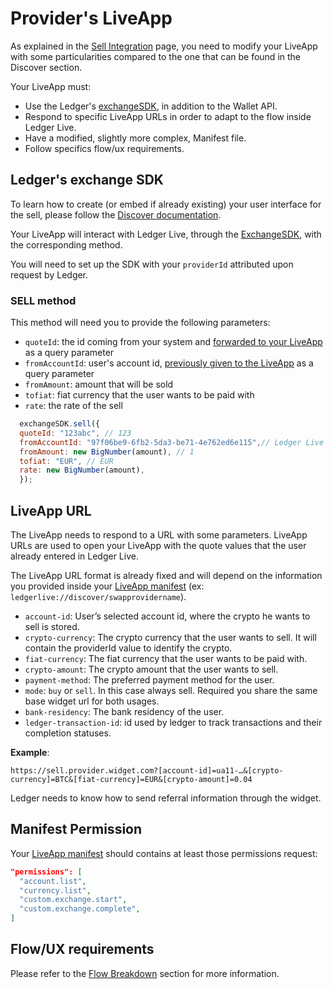 
# Provider's LiveApp

As explained in the [Sell Integration](../sell) page, you need to modify your LiveApp with some particularities compared to the one that can be found in the Discover section.

Your LiveApp must: 
  - Use the Ledger's [exchangeSDK](https://github.com/LedgerHQ/exchange-sdk), in addition to the Wallet API.
  - Respond to specific LiveApp URLs in order to adapt to the flow inside Ledger Live.
  - Have a modified, slightly more complex, Manifest file.
  - Follow specifics flow/ux requirements.


## Ledger's exchange SDK

To learn how to create (or embed if already existing) your user interface for the sell, please follow the [Discover documentation](../../discover).

Your LiveApp will interact with Ledger Live, through the [ExchangeSDK](https://github.com/LedgerHQ/exchange-sdk), with the corresponding method.

You will need to set up the SDK with your `providerId` attributed upon request by Ledger.

### SELL method

This method will need you to provide the following parameters:

* `quoteId`: the id coming from your system and [forwarded to your LiveApp](./providers-liveapp) as a query parameter
* `fromAccountId`: user's account id, [previously given to the LiveApp](./providers-liveapp) as a query parameter
* `fromAmount`: amount that will be sold
* `tofiat`: fiat currency that the user wants to be paid with
* `rate`: the rate of the sell

```js copy
  exchangeSDK.sell({
  quoteId: "123abc", // 123
  fromAccountId: "97f06be9-6fb2-5da3-be71-4e762ed6e115",// Ledger Live uuid4 account (can be a BTC account)
  fromAmount: new BigNumber(amount), // 1 
  tofiat: "EUR", // EUR
  rate: new BigNumber(amount),
  });
```

## LiveApp URL

The LiveApp needs to respond to a URL with some parameters. LiveApp URLs are used to open your LiveApp with the quote values that the user already entered in Ledger Live.

The LiveApp URL format is already fixed and will depend on the information you provided inside your [LiveApp manifest](../../../../docs/discover/wallet-api/appendix/manifest) (ex: `ledgerlive://discover/swapprovidername`).


  * `account-id`: User’s selected account id, where the crypto he wants to sell is stored.
  * `crypto-currency`: The crypto currency that the user wants to sell. It will contain the providerId value to identify the crypto.
  * `fiat-currency`: The fiat currency that the user wants to be paid with.
  * `crypto-amount`: The crypto amount that the user wants to sell.
  * `payment-method`: The preferred payment method for the user.
  * `mode`: `buy` or `sell`. In this case always sell. Required you share the same base widget url for both usages.
  * `bank-residency`: The bank residency of the user.
  * `ledger-transaction-id`: id used by ledger to track transactions and their completion statuses.

__Example__:
```
https://sell.provider.widget.com?[account-id]=ua11-…&[crypto-currency]=BTC&[fiat-currency]=EUR&[crypto-amount]=0.04
```

<Callout type="info" emoji="👉">
  Ledger needs to know how to send referral information through the widget.
</Callout>


## Manifest Permission
Your [LiveApp manifest](../../../../docs/discover/wallet-api/appendix/manifest) should contains at least those permissions request:
```json copy
"permissions": [
  "account.list",
  "currency.list",
  "custom.exchange.start", 
  "custom.exchange.complete",
]
```

## Flow/UX requirements

Please refer to the [Flow Breakdown](../sell/flow) section for more information. 